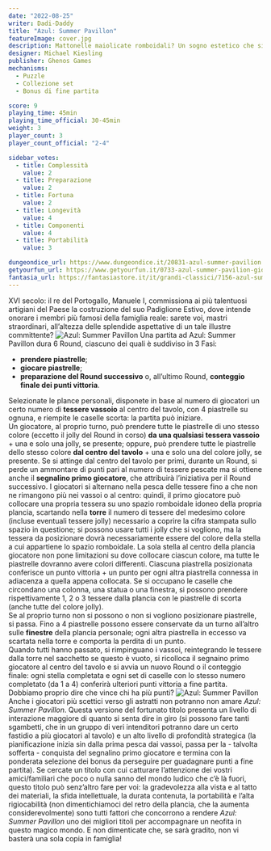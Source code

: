 ```yaml
---
date: "2022-08-25"
writer: Dadi-Daddy
title: "Azul: Summer Pavillon"
featureImage: cover.jpg
description: Mattonelle maiolicate romboidali? Un sogno estetico che si realizza!
designer: Michael Kiesling
publisher: Ghenos Games
mechanisms:
  - Puzzle
  - Collezione set
  - Bonus di fine partita

score: 9
playing_time: 45min
playing_time_official: 30-45min
weight: 3
player_count: 3
player_count_official: "2-4"

sidebar_votes:
  - title: Complessità
    value: 2
  - title: Preparazione
    value: 2
  - title: Fortuna
    value: 2
  - title: Longevità
    value: 4
  - title: Componenti
    value: 4
  - title: Portabilità
    value: 3

dungeondice_url: https://www.dungeondice.it/20831-azul-summer-pavilion.html
getyourfun_url: https://www.getyourfun.it/0733-azul-summer-pavilion-giochi-per-famiglia.html
fantasia_url: https://fantasiastore.it/it/grandi-classici/7156-azul-summer-pavillion.html
---
```


<Setting>
XVI secolo: il re del Portogallo, Manuele I, commissiona ai più talentuosi artigiani del Paese la costruzione del suo Padiglione Estivo, dove intende onorare i membri più famosi della famiglia reale: sarete voi, mastri straordinari, all’altezza delle splendide aspettative di un tale illustre committente?
</Setting>

<img src="./game1.jpg" alt="Azul: Summer Pavillon"/>

<Rules>
Una partita ad Azul: Summer Pavillon dura 6 Round, ciascuno dei quali è suddiviso in 3 Fasi:
<ul>
<li><strong>prendere piastrelle</strong>;</li>
<li><strong>giocare piastrelle</strong>;</li>
<li><strong>preparazione del Round successivo</strong> o, all’ultimo Round, <strong>conteggio finale dei punti vittoria</strong>.</li>
</ul>
Selezionate le plance personali, disponete in base al numero di giocatori un certo numero di <strong>tessere vassoio</strong> al centro del tavolo, con 4 piastrelle su ognuna, e riempite le caselle scorta: la partita può iniziare.<br/>
Un giocatore, al proprio turno, può prendere tutte le piastrelle di uno stesso colore (eccetto il jolly del Round in corso) <strong>da una qualsiasi tessera vassoio</strong> + una e solo una jolly, se presente; oppure, può prendere tutte le piastrelle dello stesso colore <strong>dal centro del tavolo</strong> + una e solo una del colore jolly, se presente. Se si attinge dal centro del tavolo per primi, durante un Round, si perde un ammontare di punti pari al numero di tessere pescate ma si ottiene anche il <strong>segnalino primo giocatore</strong>, che attribuirà l’iniziativa per il Round successivo. I giocatori si alternano nella pesca delle tessere fino a che non ne rimangono più nei vassoi o al centro: quindi, il primo giocatore può collocare una propria tessera su uno spazio romboidale idoneo della propria plancia, scartando nella <strong>torre</strong> il numero di tessere del medesimo colore (incluse eventuali tessere jolly) necessario a coprire la cifra stampata sullo spazio in questione; si possono usare tutti i jolly che si vogliono, ma la tessera da posizionare dovrà necessariamente essere del colore della stella a cui appartiene lo spazio romboidale. La sola stella al centro della plancia giocatore non pone limitazioni su dove collocare ciascun colore, ma tutte le piastrelle dovranno avere colori differenti. Ciascuna piastrella posizionata conferisce un punto vittoria + un punto per ogni altra piastrella connessa in adiacenza a quella appena collocata. Se si occupano le caselle che circondano una colonna, una statua o una finestra, si possono prendere rispettivamente 1, 2 o 3 tessere dalla plancia con le piastrelle di scorta (anche tutte del colore jolly). <br/>
Se al proprio turno non si possono o non si vogliono posizionare piastrelle, si passa. Fino a 4 piastrelle possono essere conservate da un turno all’altro sulle <strong>finestre</strong> della plancia personale; ogni altra piastrella in eccesso va scartata nella torre e comporta la perdita di un punto. <br/>
Quando tutti hanno passato, si rimpinguano i vassoi, reintegrando le tessere dalla torre nel sacchetto se questo è vuoto, si ricolloca il segnaino primo giocatore al centro del tavolo e si avvia un nuovo Round o il conteggio finale: ogni stella completata e ogni set di caselle con lo stesso numero completato (da 1 a 4) conferirà ulteriori punti vittoria a fine partita. Dobbiamo proprio dire che vince chi ha più punti?
</Rules>

<img src="./game2.jpg" alt="Azul: Summer Pavillon"/>


<Feedback>
Anche i giocatori più scettici verso gli astratti non potranno non amare <em>Azul: Summer Pavillon</em>. Questa versione del fortunato titolo presenta un livello di interazione maggiore di quanto si senta dire in giro (si possono fare tanti sgambetti, che in un gruppo di veri intenditori potranno dare un certo fastidio a più giocatori al tavolo) e un alto livello di profondità strategica (la pianificazione inizia sin dalla prima pesca dai vassoi, passa per la - talvolta sofferta - conquista del segnalino primo giocatore e termina con la ponderata selezione dei bonus da perseguire per guadagnare punti a fine partita). Se cercate un titolo con cui catturare l’attenzione dei vostri amici/familiari che poco o nulla sanno del mondo ludico che c’è là fuori, questo titolo può senz’altro fare per voi: la gradevolezza alla vista e al tatto dei materiali, la sfida intellettuale, la durata contenuta, la portabilità e l’alta rigiocabilità (non dimentichiamoci del retro della plancia, che la aumenta considerevolmente) sono tutti fattori che concorrono a rendere <em>Azul: Summer Pavillon</em> uno dei migliori titoli per accompagnare un neofita in questo magico mondo. E non dimenticate che, se sarà gradito, non vi basterà una sola copia in famiglia!
</Feedback>

<Instagram id="ChrZz-QjiPE" />



